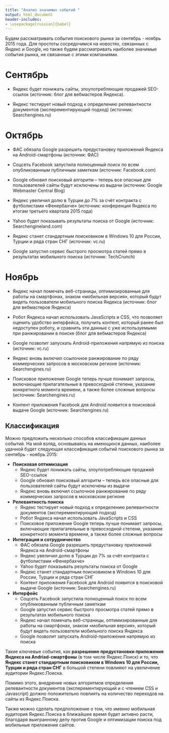 ```yaml
---
title: "Анализ значимых событий "
output: html_document
header-includes:
- \usepackage[russian]{babel}
---
```


Будем рассматривать события поискового рынка за сентябрь - ноябрь 2015 года. Для простоты сосредочимся на новостях, связанных с Яндекс и Google, но также будем рассматривать наиболее значимые события рынка, не связанные с этими компаниями.

# Сентябрь

* Яндекс будет понижать сайты, злоупотребляющие продажей SEO-ссылок (источник: блог для вебмастеров Яндекса).

* Яндекс тестирует новый подход к определению релевантности документов (эксперементирующий подход) (источник: Searchengines.ru)

# Октябрь

* ФАС обязала Google разрешить предустановку приложений Яндекса на Android-смартфоны (источник: ФАС)

* Соцсеть Facebook запустила полноценный поиск по всем опубликованным публичным заметкам (источник: Facebook.com)

* Google обновил поисковый алгоритм – теперь все опасные для пользователей сайты будут исключены из выдачи (источник: Google Webmaster Central Blog)

* Яндекс увеличил долю в Турции до 7% за счёт контракта с футболистами «Фенербахче» (источник: конференция Яндекса по итогам третьего квартала 2015 года)

* Yahoo будет показывать результаты поиска от Google (источник: Searchengineland.com)

* Яндекс станет стандартным поисковиком в Windows 10 для России, Турции и ряда стран СНГ (источник: vc.ru)

* Google запустил сервис быстрого просмотра статей прямо в результатах мобильного поиска (источник: TechCrunch)

# Ноябрь

* Яндекс начал помечать веб-страницы, оптимизированные для работы на смартфонах, знаком «мобильная версия», который будут видеть пользователи мобильного поиска Яндекса (источник: блог для вебмастеров Яндекса)

* Робот Яндекса начал использовать JavaScripts и CSS, что позволяет оценить удобство интерфейса, получить контент, который ранее был недоступен роботу, и сравнить эти данные с уже используемыми при ранжировании в поиске (блог для вебмастеров Яндекса)

* Google позволит запускать Android-приложения напрямую из поиска (источник: vc.ru)

* Яндекс вновь включил ссылочное ранжирование по ряду коммерческих запросов в московском регионе (источник: Searchengines.ru)

* Поисковое приложение Google теперь лучше понимает запросы, включающие прилагательные в превосходной степени, указание конкретного момента времени, а также более сложные вопросы (источник: Searchengines.ru)

* Контент приложения Facebook для Android появится в поисковой выдаче Google (источник: Searchengines.ru)

## Классификация

Можно предложить несколько способов классификации данных событий. На мой взляд, основываясь на имеющихся данных, наиболее удачной будет следующая классификация событий поискового рынка за сентябрь - ноябрь 2015:

* **Поисковая оптимизация**
    * Яндекс будет понижать сайты, злоупотребляющие продажей SEO-ссылок
    * Google обновил поисковый алгоритм – теперь все опасные для пользователей сайты будут исключены из выдачи
    * Яндекс вновь включил ссылочное ранжирование по ряду коммерческих запросов в московском регионе
* **Релевантность поиска**
    * Яндекс тестирует новый подход к определению релевантности документов (эксперементирующий подход)
    * Робот Яндекса начал использовать JavaScripts и CSS
    * Поисковое приложение Google теперь лучше понимает запросы, включающие прилагательные в превосходной степени, указание конкретного момента времени, а также более сложные вопросы
* **Интеграция и сотрудничество**
    * ФАС обязала Google разрешить предустановку приложений Яндекса на Android-смартфоны
    * Яндекс увеличил долю в Турции до 7% за счёт контракта с футболистами «Фенербахче»
    * Yahoo будет показывать результаты поиска от Google
    * Яндекс станет стандартным поисковиком в Windows 10 для России, Турции и ряда стран СНГ
    * Контент приложения Facebook для Android появится в поисковой выдаче Google (источник: Searchengines.ru)
* **Интерфейс**
    * Соцсеть Facebook запустила полноценный поиск по всем опубликованным публичным заметкам
    * Google запустил сервис быстрого просмотра статей прямо в результатах мобильного поиска
    * Яндекс начал помечать веб-страницы, оптимизированные для работы на смартфонах, знаком «мобильная версия», который будут видеть пользователи мобильного поиска Яндекса
    * Google позволит запускать Android-приложения напрямую из поиска
    
Такие ключевые события, как **разрешение предустановки приложения Яндекса на Andriad-смартфоны** (в том числе Яндекс.Поиск) и то, что **Яндекс станет стандартным поисковиком в Windows 10 для России, Турции и ряда стран СНГ** в большой степени повлияют на увеличение аудитории Яндекс.Поиска.

Помимо этого, внедрение новых алгоритмов определения релевантности документов (эксперементирующий и с чтением CSS и Javascript) должно положительно повлиять на количество переходов на сайты из Яндекс.Поиска. 

Также можно сделать предположение о том, что именно мобильная аудитория Яндекс.Поиска в ближайшее время будет активно расти, благодаря выигранному делу против Google и оптимизации поиска под мобильные приложения сайтов.
